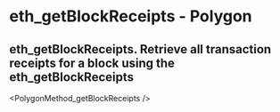 # eth_getBlockReceipts  - Polygon

## eth_getBlockReceipts. Retrieve all transaction receipts for a block using the eth_getBlockReceipts


<PolygonMethod_getBlockReceipts />
